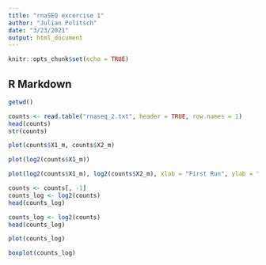 ```yaml
---
title: "rnaSEQ excercise 1"
author: "Julian Politsch"
date: "3/23/2021"
output: html_document
---
```


```r
knitr::opts_chunk$set(echo = TRUE)
```

## R Markdown
```r
getwd()
```


```r
counts <- read.table("rnaseq_2.txt", header = TRUE, row.names = 1)
head(counts)
str(counts)
```
```r
plot(counts$X1_m, counts$X2_m)
```
```r
plot(log2(counts$X1_m))
```
```r
plot(log2(counts$X1_m), log2(counts$X2_m), xlab = "First Run", ylab = "Second Run")
```

```r
counts <- counts[, -1]
counts_log <- log2(counts)
head(counts_log)
```
```r
counts_log <- log2(counts)
head(counts_log)
```

```r
plot(counts_log)
```
```r
boxplot(counts_log)
```

